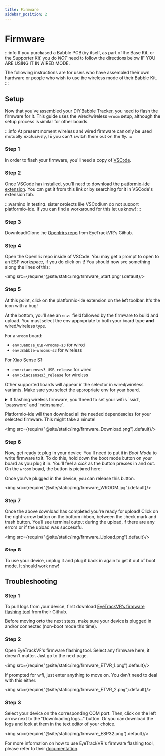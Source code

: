 ```yaml
---
title: Firmware
sidebar_position: 2
---
```


# Firmware

:::info
If you purchased a Babble PCB (by itself, as part of the Base Kit, or the Supporter Kit) you do *NOT* need to follow the directions below IF YOU ARE USING IT IN WIRED MODE.

The following instructions are for users who have assembled their own hardware or people who wish to use the wireless mode of their Babble Kit.
:::

## Setup

Now that you've assembled your DIY Babble Tracker, you need to flash the firmware for it. This guide uses the wired/wireless `wroom` setup, although the setup process is similar for other boards.

:::info
At present moment wireless and wired firmware can only be used mutually exclusively, IE you can't switch them out on the fly.
:::

### Step 1
In order to flash your firmware, you'll need a copy of [VSCode](https://code.visualstudio.com/).

### Step 2
Once VSCode has installed, you'll need to download the [platformio-ide extension](https://platformio.org/install/ide?install=vscode). You can get it from this link or by searching for it in VSCode's extension tab.

:::warning
In testing, sister projects like [VSCodium](https://vscodium.com/) do not support platformio-ide. If you can find a workaround for this let us know!
:::

### Step 3
Download/Clone the [OpenIrirs repo](https://github.com/RamesTheGeneric/OpenIris) from EyeTrackVR's Github.

### Step 4
Open the OpenIris repo inside of VSCode. You may get a prompt to open to an ESP workspace, if you do click on it!
You should now see something along the lines of this:

<img src={require("@site/static/img/firmware_Start.png").default}/>

### Step 5
At this point, click on the platformio-ide extension on the left toolbar. It's the icon with a bug!

At the bottom, you'll see an `env:` field followed by the firmware to build and upload. You must select the env appropriate to both your board type **and** wired/wireless type.

For a `wroom` board:
- `env:Babble_USB-wrooms-s3` for wired
- `env:Babble-wrooms-s3` for wireless

For Xiao Sense S3:
- `env:xiaosenses3_USB_release` for wired
- `env:xiaosenses3_release` for wireless

Other supported boards will appear in the selector in wired/wireless variants. Make sure you select the appropriate env for your board. 

<details>
  <summary>If flashing wireless firmware, you'll need to set your wifi's `ssid`, `password` and `mdnsname`.</summary>

  You can change these under the `user_config.ini` file.

  <div style={{
    width: '90%',
    height: 'auto',
    margin: 'auto',
    display: 'block'
  }}>
  </div>
    <img src={require("@site/static/img/firmware_WifiConfig.png").default}/>

    Where the `mdnsname` corresponds to the name of the device on the network. IE, a value of `babbletracker` would show up as `http://babbletracker.local`.
</details>

Platformio-ide will then download all the needed dependencies for your selected firmware. This might take a minute!

<img src={require("@site/static/img/firmware_Download.png").default}/>

### Step 6
Now, get ready to plug in your device. You'll need to put it in *Boot Mode* to write firmware to it. To do this, hold down the boot mode button on your board as you plug it in. You'll feel a *click* as the button presses in and out. On the `wroom` board, the button is pictured here:

Once you've plugged in the device, you can release this button.

<img src={require("@site/static/img/firmware_WROOM.jpg").default}/>

### Step 7

Once the above download has completed you're ready for upload! Click on the right-arrow button on the bottom ribbon, between the check mark and trash button. You'll see terminal output during the upload, if there are any errors or if the upload was successful.

<img src={require("@site/static/img/firmware_Upload.png").default}/>

### Step 8

To use your device, unplug it and plug it back in again to get it out of boot mode. It should work now!

## Troubleshooting

### Step 1
To pull logs from your device, first download [EyeTrackVR's firmware flashing tool](https://github.com/EyeTrackVR/FirmwareFlashingTool/releases) from their Github. 

Before moving onto the next steps, make sure your device is plugged in and/or connected (non-boot mode this time).

### Step 2

Open EyeTrackVR's firmware flashing tool. Select any firmware here, it doesn't matter. Just go to the next page. 

<img src={require("@site/static/img/firmware_ETVR_1.png").default}/>

If prompted for wifi, just enter anything to move on. You don't need to deal with this either.

<img src={require("@site/static/img/firmware_ETVR_2.png").default}/>

### Step 3

Select your device on the corresponding COM port. Then, click on the left arrow next to the "Downloading logs..." button. Or you can download the logs and look at them in the text editor of your choice.

<img src={require("@site/static/img/firmware_ESP32.png").default}/>

For more information on how to use EyeTrackVR's firmware flashing tool, please refer to their [documentation](https://docs.eyetrackvr.dev/firmware_guide/flashing_tool).
